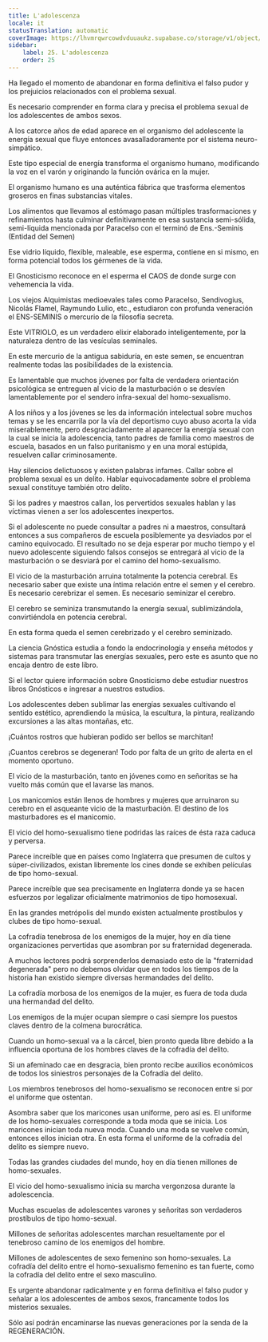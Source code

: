 ```yaml
---
title: L'adolescenza
locale: it
statusTranslation: automatic
coverImage: https://lhvmrqwrcowdvduuaukz.supabase.co/storage/v1/object/public/strapi-uploads/small_cover-educacion-fundamental.webp-2d51a7828a2b1309555be27f7e2a61a0.webp
sidebar:
    label: 25. L'adolescenza
    order: 25
---
```

Ha llegado el momento de abandonar en forma definitiva el falso pudor y los prejuicios relacionados con el problema sexual.

Es necesario comprender en forma clara y precisa el problema sexual de los adolescentes de ambos sexos.

A los catorce años de edad aparece en el organismo del adolescente la energía sexual que fluye entonces avasalladoramente por el sistema neuro-simpático.

Este tipo especial de energía transforma el organismo humano, modificando la voz en el varón y originando la función ovárica en la mujer.

El organismo humano es una auténtica fábrica que trasforma elementos groseros en finas substancias vitales.

Los alimentos que llevamos al estómago pasan múltiples trasformaciones y refinamientos hasta culminar definitivamente en esa sustancia semi-sólida, semi-líquida mencionada por Paracelso con el terminó de Ens.-Seminis (Entidad del Semen)

Ese vidrio líquido, flexible, maleable, ese esperma, contiene en si mismo, en forma potencial todos los gérmenes de la vida.

El Gnosticismo reconoce en el esperma el CAOS de donde surge con vehemencia la vida.

Los viejos Alquimistas medioevales tales como Paracelso, Sendivogius, Nicolás Flamel, Raymundo Lulio, etc., estudiaron con profunda veneración el ENS-SEMINIS o mercurio de la filosofía secreta.

Este VITRIOLO, es un verdadero elixir elaborado inteligentemente, por la naturaleza dentro de las vesículas seminales.

En este mercurio de la antigua sabiduría, en este semen, se encuentran realmente todas las posibilidades de la existencia.

Es lamentable que muchos jóvenes por falta de verdadera orientación psicológica se entreguen al vicio de la masturbación o se desvíen lamentablemente por el sendero infra-sexual del homo-sexualismo.

A los niños y a los jóvenes se les da información intelectual sobre muchos temas y se les encarrila por la vía del deportismo cuyo abuso acorta la vida miserablemente, pero desgraciadamente al aparecer la energía sexual con la cual se inicia la adolescencia, tanto padres de familia como maestros de escuela, basados en un falso puritanismo y en una moral estúpida, resuelven callar criminosamente.

Hay silencios delictuosos y existen palabras infames. Callar sobre el problema sexual es un delito. Hablar equivocadamente sobre el problema sexual constituye también otro delito.

Si los padres y maestros callan, los pervertidos sexuales hablan y las víctimas vienen a ser los adolescentes inexpertos.

Si el adolescente no puede consultar a padres ni a maestros, consultará entonces a sus compañeros de escuela posiblemente ya desviados por el camino equivocado. El resultado no se deja esperar por mucho tiempo y el nuevo adolescente siguiendo falsos consejos se entregará al vicio de la masturbación o se desviará por el camino del homo-sexualismo.

El vicio de la masturbación arruina totalmente la potencia cerebral. Es necesario saber que existe una íntima relación entre el semen y el cerebro. Es necesario cerebrizar el semen. Es necesario seminizar el cerebro.

El cerebro se seminiza transmutando la energía sexual, sublimizándola, convirtiéndola en potencia cerebral.

En esta forma queda el semen cerebrizado y el cerebro seminizado.

La ciencia Gnóstica estudia a fondo la endocrinología y enseña métodos y sistemas para transmutar las energías sexuales, pero este es asunto que no encaja dentro de este libro.

Si el lector quiere información sobre Gnosticismo debe estudiar nuestros libros Gnósticos e ingresar a nuestros estudios.

Los adolescentes deben sublimar las energías sexuales cultivando el sentido estético, aprendiendo la música, la escultura, la pintura, realizando excursiones a las altas montañas, etc.

¡Cuántos rostros que hubieran podido ser bellos se marchitan!

¡Cuantos cerebros se degeneran! Todo por falta de un grito de alerta en el momento oportuno.

El vicio de la masturbación, tanto en jóvenes como en señoritas se ha vuelto más común que el lavarse las manos.

Los manicomios están llenos de hombres y mujeres que arruinaron su cerebro en el asqueante vicio de la masturbación. El destino de los masturbadores es el manicomio.

El vicio del homo-sexualismo tiene podridas las raíces de ésta raza caduca y perversa.

Parece increíble que en países como Inglaterra que presumen de cultos y súper-civilizados, existan libremente los cines donde se exhiben películas de tipo homo-sexual.

Parece increíble que sea precisamente en Inglaterra donde ya se hacen esfuerzos por legalizar oficialmente matrimonios de tipo homosexual.

En las grandes metrópolis del mundo existen actualmente prostíbulos y clubes de tipo homo-sexual.

La cofradía tenebrosa de los enemigos de la mujer, hoy en día tiene organizaciones pervertidas que asombran por su fraternidad degenerada.

A muchos lectores podrá sorprenderlos demasiado esto de la "fraternidad degenerada" pero no debemos olvidar que en todos los tiempos de la historia han existido siempre diversas hermandades del delito.

La cofradía morbosa de los enemigos de la mujer, es fuera de toda duda una hermandad del delito.

Los enemigos de la mujer ocupan siempre o casi siempre los puestos claves dentro de la colmena burocrática.

Cuando un homo-sexual va a la cárcel, bien pronto queda libre debido a la influencia oportuna de los hombres claves de la cofradía del delito.

Si un afeminado cae en desgracia, bien pronto recibe auxilios económicos de todos los siniestros personajes de la Cofradía del delito.

Los miembros tenebrosos del homo-sexualismo se reconocen entre si por el uniforme que ostentan.

Asombra saber que los maricones usan uniforme, pero así es. El uniforme de los homo-sexuales corresponde a toda moda que se inicia. Los maricones inician toda nueva moda. Cuando una moda se vuelve común, entonces ellos inician otra. En esta forma el uniforme de la cofradía del delito es siempre nuevo.

Todas las grandes ciudades del mundo, hoy en día tienen millones de homo-sexuales.

El vicio del homo-sexualismo inicia su marcha vergonzosa durante la adolescencia.

Muchas escuelas de adolescentes varones y señoritas son verdaderos prostíbulos de tipo homo-sexual.

Millones de señoritas adolescentes marchan resueltamente por el tenebroso camino de los enemigos del hombre.

Millones de adolescentes de sexo femenino son homo-sexuales. La cofradía del delito entre el homo-sexualismo femenino es tan fuerte, como la cofradía del delito entre el sexo masculino.

Es urgente abandonar radicalmente y en forma definitiva el falso pudor y señalar a los adolescentes de ambos sexos, francamente todos los misterios sexuales.

Sólo así podrán encaminarse las nuevas generaciones por la senda de la REGENERACIÓN.
